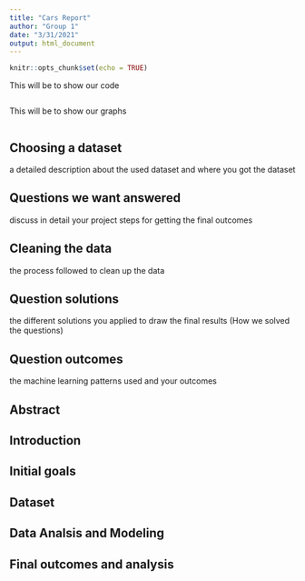 ```yaml
---
title: "Cars Report"
author: "Group 1"
date: "3/31/2021"
output: html_document
---
```


```r
knitr::opts_chunk$set(echo = TRUE)
```

This will be to show our code
```r

```

This will be to show our graphs
```r

```



## Choosing a dataset
a detailed description about the used dataset and where you got the dataset





## Questions we want answered 
discuss in detail your project steps for getting the final outcomes


## Cleaning the data
the process followed to clean up the data



## Question solutions
the different solutions you applied to draw the final results (How we solved the questions)





## Question outcomes
the machine learning patterns used and your outcomes




## Abstract



## Introduction




## Initial goals




## Dataset



## Data Analsis and Modeling



## Final outcomes and analysis



